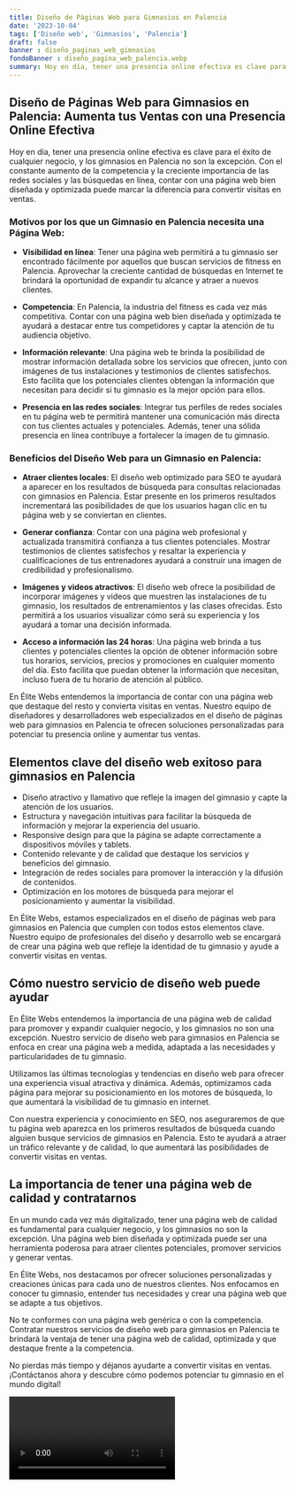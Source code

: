 ```yaml
---
title: Diseño de Páginas Web para Gimnasios en Palencia
date: '2023-10-04'
tags: ['Diseño web', 'Gimnasios', 'Palencia']
draft: false
banner : diseño_paginas_web_gimnasios
fondoBanner : diseño_pagina_web_palencia.webp
summary: Hoy en día, tener una presencia online efectiva es clave para el éxito de cualquier negocio, y los gimnasios en Palencia no son la excepción. Con el constante aumento de la competencia y la creciente importancia de las redes sociales y las búsquedas en línea, contar con una página web bien diseñada y optimizada puede marcar la diferencia para convertir visitas en ventas.
---
```


## **Diseño de Páginas Web para Gimnasios en Palencia: Aumenta tus Ventas con una Presencia Online Efectiva**

Hoy en día, tener una presencia online efectiva es clave para el éxito de cualquier negocio, y los gimnasios en Palencia no son la excepción. Con el constante aumento de la competencia y la creciente importancia de las redes sociales y las búsquedas en línea, contar con una página web bien diseñada y optimizada puede marcar la diferencia para convertir visitas en ventas.

### **Motivos por los que un Gimnasio en Palencia necesita una Página Web:**

- **Visibilidad en línea**: Tener una página web permitirá a tu gimnasio ser encontrado fácilmente por aquellos que buscan servicios de fitness en Palencia. Aprovechar la creciente cantidad de búsquedas en Internet te brindará la oportunidad de expandir tu alcance y atraer a nuevos clientes.

- **Competencia**: En Palencia, la industria del fitness es cada vez más competitiva. Contar con una página web bien diseñada y optimizada te ayudará a destacar entre tus competidores y captar la atención de tu audiencia objetivo.

- **Información relevante**: Una página web te brinda la posibilidad de mostrar información detallada sobre los servicios que ofrecen, junto con imágenes de tus instalaciones y testimonios de clientes satisfechos. Esto facilita que los potenciales clientes obtengan la información que necesitan para decidir si tu gimnasio es la mejor opción para ellos.

- **Presencia en las redes sociales**: Integrar tus perfiles de redes sociales en tu página web te permitirá mantener una comunicación más directa con tus clientes actuales y potenciales. Además, tener una sólida presencia en línea contribuye a fortalecer la imagen de tu gimnasio.

### **Beneficios del Diseño Web para un Gimnasio en Palencia:**

- **Atraer clientes locales**: El diseño web optimizado para SEO te ayudará a aparecer en los resultados de búsqueda para consultas relacionadas con gimnasios en Palencia. Estar presente en los primeros resultados incrementará las posibilidades de que los usuarios hagan clic en tu página web y se conviertan en clientes.

- **Generar confianza**: Contar con una página web profesional y actualizada transmitirá confianza a tus clientes potenciales. Mostrar testimonios de clientes satisfechos y resaltar la experiencia y cualificaciones de tus entrenadores ayudará a construir una imagen de credibilidad y profesionalismo.

- **Imágenes y videos atractivos**: El diseño web ofrece la posibilidad de incorporar imágenes y videos que muestren las instalaciones de tu gimnasio, los resultados de entrenamientos y las clases ofrecidas. Esto permitirá a los usuarios visualizar cómo será su experiencia y los ayudará a tomar una decisión informada.

- **Acceso a información las 24 horas**: Una página web brinda a tus clientes y potenciales clientes la opción de obtener información sobre tus horarios, servicios, precios y promociones en cualquier momento del día. Esto facilita que puedan obtener la información que necesitan, incluso fuera de tu horario de atención al público.

En Élite Webs entendemos la importancia de contar con una página web que destaque del resto y convierta visitas en ventas. Nuestro equipo de diseñadores y desarrolladores web especializados en el diseño de páginas web para gimnasios en Palencia te ofrecen soluciones personalizadas para potenciar tu presencia online y aumentar tus ventas.

<GifSeo />

<Cta />

## Elementos clave del diseño web exitoso para gimnasios en Palencia

- Diseño atractivo y llamativo que refleje la imagen del gimnasio y capte la atención de los usuarios.
- Estructura y navegación intuitivas para facilitar la búsqueda de información y mejorar la experiencia del usuario.
- Responsive design para que la página se adapte correctamente a dispositivos móviles y tablets.
- Contenido relevante y de calidad que destaque los servicios y beneficios del gimnasio.
- Integración de redes sociales para promover la interacción y la difusión de contenidos.
- Optimización en los motores de búsqueda para mejorar el posicionamiento y aumentar la visibilidad.

En Élite Webs, estamos especializados en el diseño de páginas web para gimnasios en Palencia que cumplen con todos estos elementos clave. Nuestro equipo de profesionales del diseño y desarrollo web se encargará de crear una página web que refleje la identidad de tu gimnasio y ayude a convertir visitas en ventas.

## Cómo nuestro servicio de diseño web puede ayudar

En Élite Webs entendemos la importancia de una página web de calidad para promover y expandir cualquier negocio, y los gimnasios no son una excepción. Nuestro servicio de diseño web para gimnasios en Palencia se enfoca en crear una página web a medida, adaptada a las necesidades y particularidades de tu gimnasio.

Utilizamos las últimas tecnologías y tendencias en diseño web para ofrecer una experiencia visual atractiva y dinámica. Además, optimizamos cada página para mejorar su posicionamiento en los motores de búsqueda, lo que aumentará la visibilidad de tu gimnasio en internet.

Con nuestra experiencia y conocimiento en SEO, nos aseguraremos de que tu página web aparezca en los primeros resultados de búsqueda cuando alguien busque servicios de gimnasios en Palencia. Esto te ayudará a atraer un tráfico relevante y de calidad, lo que aumentará las posibilidades de convertir visitas en ventas.

## La importancia de tener una página web de calidad y contratarnos

En un mundo cada vez más digitalizado, tener una página web de calidad es fundamental para cualquier negocio, y los gimnasios no son la excepción. Una página web bien diseñada y optimizada puede ser una herramienta poderosa para atraer clientes potenciales, promover servicios y generar ventas.

En Élite Webs, nos destacamos por ofrecer soluciones personalizadas y creaciones únicas para cada uno de nuestros clientes. Nos enfocamos en conocer tu gimnasio, entender tus necesidades y crear una página web que se adapte a tus objetivos.

No te conformes con una página web genérica o con la competencia. Contratar nuestros servicios de diseño web para gimnasios en Palencia te brindará la ventaja de tener una página web de calidad, optimizada y que destaque frente a la competencia.

No pierdas más tiempo y déjanos ayudarte a convertir visitas en ventas. ¡Contáctanos ahora y descubre cómo podemos potenciar tu gimnasio en el mundo digital!

<Video />

<CtaBot job='Gimnasios' city='Palencia'/>

<Gmaps query='Palencia+españa+maps' />